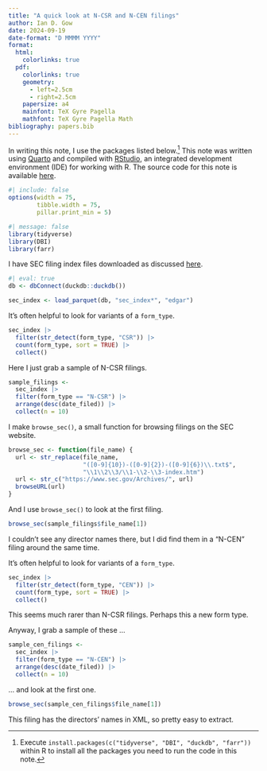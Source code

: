 ```yaml
---
title: "A quick look at N-CSR and N-CEN filings"
author: Ian D. Gow
date: 2024-09-19
date-format: "D MMMM YYYY"
format:
  html:
    colorlinks: true
  pdf: 
    colorlinks: true
    geometry:
      - left=2.5cm
      - right=2.5cm
    papersize: a4
    mainfont: TeX Gyre Pagella
    mathfont: TeX Gyre Pagella Math
bibliography: papers.bib
---
```



In writing this note, I use the packages listed below.^[Execute `install.packages(c("tidyverse", "DBI", "duckdb", "farr"))` within R to install all the packages you need to run the code in this note.]
This note was written using [Quarto](https://quarto.org) and compiled with [RStudio](https://posit.co/products/open-source/rstudio/), an integrated development environment (IDE) for working with R.
The source code for this note is available [here](https://raw.githubusercontent.com/iangow/notes/main/ncsr.qmd).

```r
#| include: false
options(width = 75,
        tibble.width = 75,
        pillar.print_min = 5)
```

```r
#| message: false
library(tidyverse)
library(DBI)
library(farr)
```
I have SEC filing index files downloaded as discussed [here](https://iangow.github.io/far_book/glms.html#appendix-maintaining-a-repository-of-sec-index-files).

```r
#| eval: true
db <- dbConnect(duckdb::duckdb())

sec_index <- load_parquet(db, "sec_index*", "edgar")
```

It's often helpful to look for variants of a `form_type`.

```r
sec_index |>
  filter(str_detect(form_type, "CSR")) |>
  count(form_type, sort = TRUE) |>
  collect()
```

Here I just grab a sample of N-CSR filings.

```r
sample_filings <-
  sec_index |> 
  filter(form_type == "N-CSR") |>
  arrange(desc(date_filed)) |>
  collect(n = 10)
```

I make `browse_sec()`, a small function for browsing filings on the SEC website.

```r
browse_sec <- function(file_name) {
  url <- str_replace(file_name, 
                     "([0-9]{10})-([0-9]{2})-([0-9]{6})\\.txt$",
                     "\\1\\2\\3/\\1-\\2-\\3-index.htm")
  url <- str_c("https://www.sec.gov/Archives/", url)
  browseURL(url)
}
```

And I use `browse_sec()` to look at the first filing.

```r
browse_sec(sample_filings$file_name[1])
```

I couldn't see any director names there, but I did find them in a "N-CEN" filing around the same time.

It's often helpful to look for variants of a `form_type`.

```r
sec_index |>
  filter(str_detect(form_type, "CEN")) |>
  count(form_type, sort = TRUE) |>
  collect()
```
This seems much rarer than N-CSR filings. Perhaps this a new form type.

Anyway, I grab a sample of these ...

```r
sample_cen_filings <-
  sec_index |> 
  filter(form_type == "N-CEN") |>
  arrange(desc(date_filed)) |>
  collect(n = 10)
```

... and look at the first one.

```r
browse_sec(sample_cen_filings$file_name[1])
```

This filing has the directors' names in XML, so pretty easy to extract.
